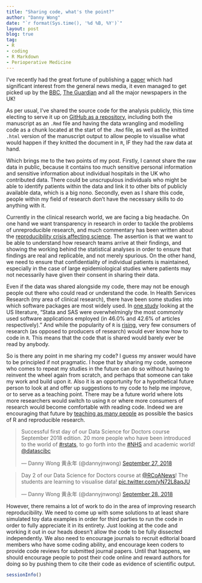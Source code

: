 ```yaml
---
title: "Sharing code, what's the point?"
author: "Danny Wong"
date: "`r format(Sys.time(), '%d %B, %Y')`"
layout: post
blog: true
tag:
- R
- coding
- R Markdown
- Perioperative Medicine
---
```


I've recently had the great fortune of publishing a [paper](https://bjanaesthesia.org/article/S0007-0912(18)30565-8/fulltext) which had significant interest from the general news media, it even managed to get picked up by the [BBC](https://www.bbc.co.uk/news/health-45432538), [The Guardian](https://www.theguardian.com/society/2018/sep/07/nhs-cancels-14-of-operations-at-last-minute-research-finds?CMP=Share_iOSApp_Other) and all the major newspapers in the UK!

As per usual, I've shared the source code for the analysis publicly, this time electing to serve it up on [GitHub as a repository](https://github.com/dannyjnwong/SNAP2_Cancellations), including both the manuscript as an `.Rmd` file and having the data wrangling and modelling code as a chunk located at the start of the `.Rmd` file, as well as the knitted `.html` version of the manuscript output to allow people to visualise what would happen if they knitted the document in `R`, IF they had the raw data at hand.

Which brings me to the two points of my post. Firstly, I cannot share the raw data in public, because it contains too much sensitive personal information and sensitive information about individual hospitals in the UK who contributed data. There could be unscrupulous individuals who might be able to identify patients within the data and link it to other bits of publicly available data, which is a big nono. Secondly, even as I share this code, people within my field of research don't have the necessary skills to do anything with it.

Currently in the clinical research world, we are facing a big headache. On one hand we want transparency in research in order to tackle the problems of unreproducible research, and much commentary has been written about the [reproducibility crisis affecting science](https://www.nature.com/news/over-half-of-psychology-studies-fail-reproducibility-test-1.18248). The assertion is that we want to be able to understand how research teams arrive at their findings, and showing the working behind the statistical analyses in order to ensure that findings are real and replicable, and not merely spurious. On the other hand, we need to ensure that confidentiality of individual patients is maintained, especially in the case of large epidemiological studies where patients may not necessarily have given their consent in sharing their data.

Even if the data was shared alongside my code, there may not be enough people out there who could read or understand the code. In Health Services Research (my area of clinical research), there have been some studies into which software packages are most widely used. In [one study](https://www.ncbi.nlm.nih.gov/pmc/articles/PMC3205033/) looking at the US literature, "Stata and SAS were overwhelmingly the most commonly used software applications employed (in 46.0% and 42.6% of articles respectively)." And while the popularity of `R` is [rising](https://stackoverflow.blog/2017/10/10/impressive-growth-r/), very few consumers of research (as opposed to producers of research) would ever know how to code in `R`. This means that the code that is shared would barely ever be read by anybody.

So is there any point in me sharing my code? I guess my answer would have to be principled if not pragmatic. I hope that by sharing my code, someone who comes to repeat my studies in the future can do so without having to reinvent the wheel again from scratch, and perhaps that someone can take my work and build upon it. Also it is an opportunity for a hypothetical future person to look at and offer up suggestions to my code to help me improve, or to serve as a teaching point. There may be a future world where lots more researchers would switch to using `R` or where more consumers of research would become comfortable with reading code. Indeed we are encouraging that future by [teaching as many people](http://datascibc.org/Data-Science-for-Docs/) as possible the basics of R and reproducible research.

<blockquote class="twitter-tweet" data-lang="en"><p lang="en" dir="ltr">Successful first day of our Data Science for Doctors course September 2018 edition. 20 more people who have been introduced to the world of <a href="https://twitter.com/hashtag/rstats?src=hash&amp;ref_src=twsrc%5Etfw">#rstats</a>, to go forth into the <a href="https://twitter.com/hashtag/NHS?src=hash&amp;ref_src=twsrc%5Etfw">#NHS</a> and academic world! <a href="https://twitter.com/datascibc?ref_src=twsrc%5Etfw">@datascibc</a></p>&mdash; Danny Wong 黄永年 (@dannyjnwong) <a href="https://twitter.com/dannyjnwong/status/1045337362853744640?ref_src=twsrc%5Etfw">September 27, 2018</a></blockquote>
<script async src="https://platform.twitter.com/widgets.js" charset="utf-8"></script>

<blockquote class="twitter-tweet" data-lang="en"><p lang="en" dir="ltr">Day 2 of our Data Science for Doctors course at <a href="https://twitter.com/RCoANews?ref_src=twsrc%5Etfw">@RCoANews</a>! The students are learning to visualise data! <a href="https://t.co/yN72L8aqJU">pic.twitter.com/yN72L8aqJU</a></p>&mdash; Danny Wong 黄永年 (@dannyjnwong) <a href="https://twitter.com/dannyjnwong/status/1045598915846918144?ref_src=twsrc%5Etfw">September 28, 2018</a></blockquote>
<script async src="https://platform.twitter.com/widgets.js" charset="utf-8"></script>

However, there remains a lot of work to do in the area of improving research reproducibility. We need to come up with some solutions to at least share simulated toy data examples in order for third parties to run the code in order to fully appreciate it in its entirety. Just looking at the code and working it out in our heads doesn't allow the code to be fully dissected independently. We also need to encourage journals to recruit editorial board members who have some coding ability, and encourage keen coders to provide code reviews for submitted journal papers. Until that happens, we should encourage people to post their code online and reward authors for doing so by pushing them to cite their code as evidence of scientific output.

```r
sessionInfo()
```
